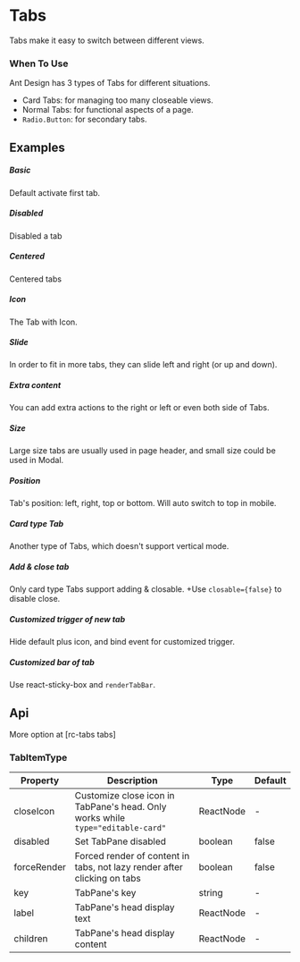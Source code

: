 
<Meta of={KitTabsStories} />

# Tabs

Tabs make it easy to switch between different views.

### When To Use

Ant Design has 3 types of Tabs for different situations.

- Card Tabs: for managing too many closeable views.
- Normal Tabs: for functional aspects of a page.
- `Radio.Button`: for secondary tabs.

## Examples

##### Basic
Default activate first tab.

<CustomCanvas content={Exemples.Basic} source={Sources.Basic} id="tabs-basic" />

##### Disabled
Disabled a tab

<CustomCanvas content={Exemples.Disabled} source={Sources.Disabled} id="tabs-disabled" />


##### Centered
Centered tabs

<CustomCanvas content={Exemples.Centered} source={Sources.Centered} id="tabs-centered" />


##### Icon
The Tab with Icon.

<CustomCanvas content={Exemples.Icon} source={Sources.Icon} id="tabs-icon" />

##### Slide
In order to fit in more tabs, they can slide left and right (or up and down).

<CustomCanvas content={Exemples.Slide} source={Sources.Slide} id="tabs-slide" />

##### Extra content
You can add extra actions to the right or left or even both side of Tabs.

<CustomCanvas content={Exemples.Extra} source={Sources.Extra} id="tabs-extra" />


##### Size
Large size tabs are usually used in page header, and small size could be used in Modal.

<CustomCanvas content={Exemples.Size} source={Sources.Size} id="tabs-size" />


##### Position
Tab's position: left, right, top or bottom. Will auto switch to top in mobile.

<CustomCanvas content={Exemples.Position} source={Sources.Position} id="tabs-position" />


##### Card type Tab
Another type of Tabs, which doesn't support vertical mode.

<CustomCanvas content={Exemples.Card} source={Sources.Card} id="tabs-card" />


##### Add & close tab
Only card type Tabs support adding & closable. +Use `closable={false}` to disable close.

<CustomCanvas content={Exemples.AddClose} source={Sources.AddClose} id="tabs-add-close" />


##### Customized trigger of new tab
Hide default plus icon, and bind event for customized trigger.

<CustomCanvas content={Exemples.CustomAddTrigger} source={Sources.CustomAddTrigger} id="tabs-custom-add-trigger" />


##### Customized bar of tab
Use react-sticky-box and `renderTabBar`.

<CustomCanvas content={Exemples.CustomTabBar} source={Sources.CustomTabBar} id="tabs-custom-tabbar" />


## Api

<Canvas of={KitTabsStories.Api} />

<Controls of={KitTabsStories.Api} />

More option at [rc-tabs tabs]

### TabItemType

| Property | Description | Type | Default |
| --- | --- | --- | --- |
| closeIcon | Customize close icon in TabPane's head. Only works while `type="editable-card"` | ReactNode | - |
| disabled | Set TabPane disabled | boolean | false |
| forceRender | Forced render of content in tabs, not lazy render after clicking on tabs | boolean | false |
| key | TabPane's key | string | - |
| label | TabPane's head display text | ReactNode | - |
| children | TabPane's head display content | ReactNode | - |